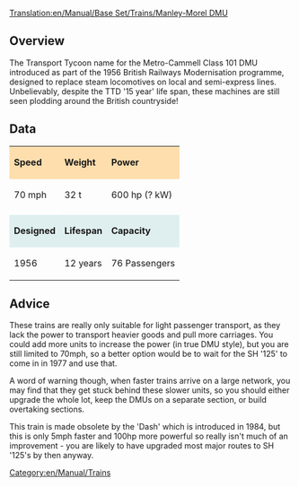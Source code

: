 [[Translation:en/Manual/Base Set/Trains/Manley-Morel DMU]]
==Overview==

The Transport Tycoon name for the Metro-Cammell Class 101 DMU introduced as part of the 1956 British Railways Modernisation programme, designed to replace steam locomotives on local and semi-express lines. Unbelievably, despite the TTD '15 year' life span, these machines are still seen plodding around the British countryside!

==Data==
{| cellspacing="3" align="center"

|style="background:#ffdead;"| '''Speed'''
|style="background:#ffdead;"| '''Weight'''
|style="background:#ffdead;"| '''Power'''
|-
| 70 mph
| 32 t
| 600 hp (? kW)
|-
|style="background:white;"colspan='4'| 
|-
|style="background:#dfefef;"|'''Designed'''
|style="background:#dfefef;"|'''Lifespan'''
|style="background:#dfefef;"|'''Capacity'''
|-
| 1956
| 12 years
| 76 Passengers
|}

==Advice==
These trains are really only suitable for light passenger transport, as they lack the power to transport heavier goods and pull more carriages.  You could add more units to increase the power (in true DMU style), but you are still limited to 70mph, so a better option would be to wait for the SH '125' to come in in 1977 and use that.  

A word of warning though, when faster trains arrive on a large network, you may find that they get stuck behind these slower units, so you should either upgrade the whole lot, keep the DMUs on a separate section, or build overtaking sections.

This train is made obsolete by the 'Dash' which is introduced in 1984, but this is only 5mph faster and 100hp more powerful so really isn't much of an improvement - you are likely to have upgraded most major routes to SH '125's by then anyway.

[[Category:en/Manual/Trains]]